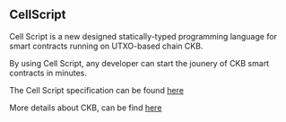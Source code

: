 ## CellScript

Cell Script is a new designed statically-typed programming language for smart contracts running on UTXO-based chain CKB.

By using Cell Script, any developer can start the jounery of CKB smart contracts in minutes.

The Cell Script specification can be found [here](https://github.com/cell-labs/cell-script/blob/main/SPEC.md)

More details about CKB, can be find [here](https://www.nervos.org/ckbpage)
